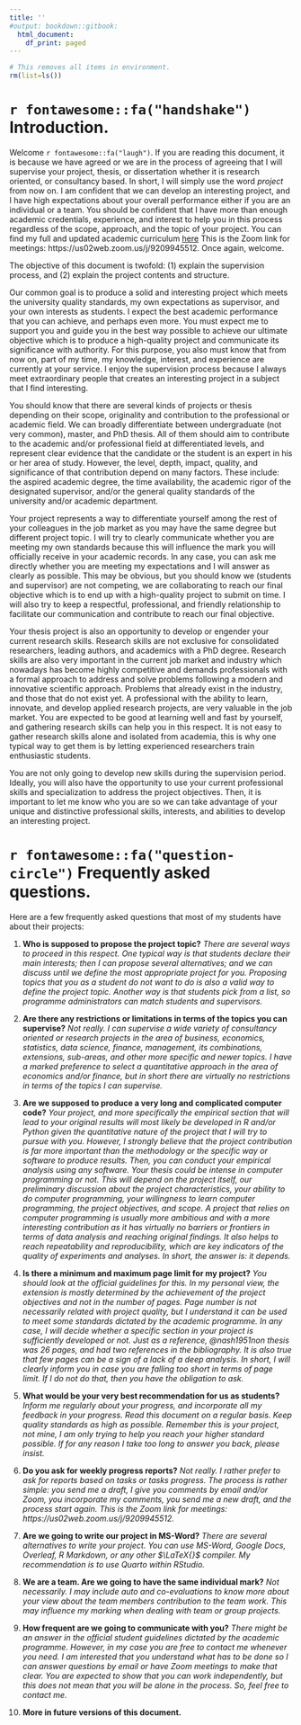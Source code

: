 ```yaml
---
title: ''
#output: bookdown::gitbook:
  html_document:
    df_print: paged
---
```


```r
# This removes all items in environment. 
rm(list=ls())
```

\newpage

# `r fontawesome::fa("handshake")` Introduction.

Welcome `r fontawesome::fa("laugh")`. If you are reading this document, it is because we have agreed or we are in the process of agreeing that I will supervise your project, thesis, or dissertation whether it is research oriented, or consultancy based. In short, I will simply use the word *project* from now on. I am confident that we can develop an interesting project, and I have high expectations about your overall performance either if you are an individual or a team. You should be confident that I have more than enough academic credentials, experience, and interest to help you in this process regardless of the scope, approach, and the topic of your project. You can find my full and updated academic curriculum [here](https://sites.google.com/site/mlozanoqf/) This is the Zoom link for meetings: https://us02web.zoom.us/j/9209945512. Once again, welcome.

The objective of this document is twofold: (1) explain the supervision process, and (2) explain the project contents and structure.

Our common goal is to produce a solid and interesting project which meets the university quality standards, my own expectations as supervisor, and your own interests as students. I expect the best academic performance that you can achieve, and perhaps even more. You must expect me to support you and guide you in the best way possible to achieve our ultimate objective which is to produce a high-quality project and communicate its significance with authority. For this purpose, you also must know that from now on, part of my time, my knowledge, interest, and experience are currently at your service. I enjoy the supervision process because I always meet extraordinary people that creates an interesting project in a subject that I find interesting. 

You should know that there are several kinds of projects or thesis depending on their scope, originality and contribution to the professional or academic field. We can broadly differentiate between undergraduate (not very common), master, and PhD thesis. All of them should aim to contribute to the academic and/or professional field at differentiated levels, and represent clear evidence that the candidate or the student is an expert in his or her area of study. However, the level, depth, impact, quality, and significance of that contribution depend on many factors. These include: the aspired academic degree, the time availability, the academic rigor of the designated supervisor, and/or the general quality standards of the university and/or academic department. 

Your project represents a way to differentiate yourself among the rest of your colleagues in the job market as you may have the same degree but different project topic. I will try to clearly communicate whether you are meeting my own standards because this will influence the mark you will officially receive in your academic records. In any case, you can ask me directly whether you are meeting my expectations and I will answer as clearly as possible. This may be obvious, but you should know we (students and supervisor) are not competing, we are collaborating to reach our final objective which is to end up with a high-quality project to submit on time. I will also try to keep a respectful, professional, and friendly relationship to facilitate our communication and contribute to reach our final objective.

Your thesis project is also an opportunity to develop or engender your current research skills. Research skills are not exclusive for consolidated researchers, leading authors, and academics with a PhD degree. Research skills are also very important in the current job market and industry which nowadays has become highly competitive and demands professionals with a formal approach to address and solve problems following a modern and innovative scientific approach. Problems that already exist in the industry, and those that do not exist yet. A professional with the ability to learn, innovate, and develop applied research projects, are very valuable in the job market. You are expected to be good at learning well and fast by yourself, and gathering research skills can help you in this respect. It is not easy to gather research skills alone and isolated from academia, this is why one typical way to get them is by letting experienced researchers train enthusiastic students. 

You are not only going to develop new skills during the supervision period. Ideally, you will also have the opportunity to use your current professional skills and specialization to address the project objectives. Then, it is important to let me know who you are so we can take advantage of your unique and distinctive professional skills, interests, and abilities to develop an interesting project.

# `r fontawesome::fa("question-circle")` Frequently asked questions.

Here are a few frequently asked questions that most of my students have about their projects:

1. **Who is supposed to propose the project topic?**
*There are several ways to proceed in this respect. One typical way is that students declare their main interests; then I can propose several alternatives; and we can discuss until we define the most appropriate project for you. Proposing topics that you as a student do not want to do is also a valid way to define the project topic. Another way is that students pick from a list, so programme administrators can match students and supervisors.*

2. **Are there any restrictions or limitations in terms of the topics you can supervise?**
*Not really. I can supervise a wide variety of consultancy oriented or research projects in the area of business, economics, statistics, data science, finance, management, its combinations, extensions, sub-areas, and other more specific and newer topics. I have a marked preference to select a quantitative approach in the area of economics and/or finance, but in short there are virtually no restrictions in terms of the topics I can supervise.*

3. **Are we supposed to produce a very long and complicated computer code?**
*Your project, and more specifically the empirical section that will lead to your original results will most likely be developed in R and/or Python given the quantitative nature of the project that I will try to pursue with you. However, I strongly believe that the project contribution is far more important than the methodology or the specific way or software to produce results. Then, you can conduct your empirical analysis using any software. Your thesis could be intense in computer programming or not. This will depend on the project itself, our preliminary discussion about the project characteristics, your ability to do computer programming, your willingness to learn computer programming, the project objectives, and scope. A project that relies on computer programming is usually more ambitious and with a more interesting contribution as it has virtually no barriers or frontiers in terms of data analysis and reaching original findings. It also helps to reach repeatability and reproducibility, which are key indicators of the quality of experiments and analyses. In short, the answer is: it depends.*

4. **Is there a minimum and maximum page limit for my project?**
*You should look at the official guidelines for this. In my personal view, the extension is mostly determined by the achievement of the project objectives and not in the number of pages. Page number is not necessarily related with project quality, but I understand it can be used to meet some standards dictated by the academic programme. In any case, I will decide whether a specific section in your project is sufficiently developed or not. Just as a reference, @nash1951non thesis was 26 pages, and had two references in the bibliography. It is also true that few pages can be a sign of a lack of a deep analysis. In short, I will clearly inform you in case you are falling too short in terms of page limit. If I do not do that, then you have the obligation to ask.*

5. **What would be your very best recommendation for us as students?**
*Inform me regularly about your progress, and incorporate all my feedback in your progress. Read this document on a regular basis. Keep quality standards as high as possible. Remember this is your project, not mine, I am only trying to help you reach your higher standard possible. If for any reason I take too long to answer you back, please insist. *

6. **Do you ask for weekly progress reports?**
*Not really. I rather prefer to ask for reports based on tasks or tasks progress. The process is rather simple: you send me a draft, I give you comments by email and/or Zoom, you incorporate my comments, you send me a new draft, and the process start again. This is the Zoom link for meetings: https://us02web.zoom.us/j/9209945512.*

7. **Are we going to write our project in MS-Word?**
*There are several alternatives to write your project. You can use MS-Word, Google Docs, Overleaf, R Markdown, or any other $\LaTeX{}$ compiler. My recommendation is to use Quarto within RStudio.*

8. **We are a team. Are we going to have the same individual mark?**
*Not necessarily. I may include auto and co-evaluations to know more about your view about the team members contribution to the team work. This may influence my marking when dealing with team or group projects.*

9. **How frequent are we going to communicate with you?**
*There might be an answer in the official student guidelines dictated by the academic programme. However, in my case you are free to contact me whenever you need. I am interested that you understand what has to be done so I can answer questions by email or have Zoom meetings to make that clear. You are expected to show that you can work independently, but this does not mean that you will be alone in the process. So, feel free to contact me.*

10. **More in future versions of this document.**
